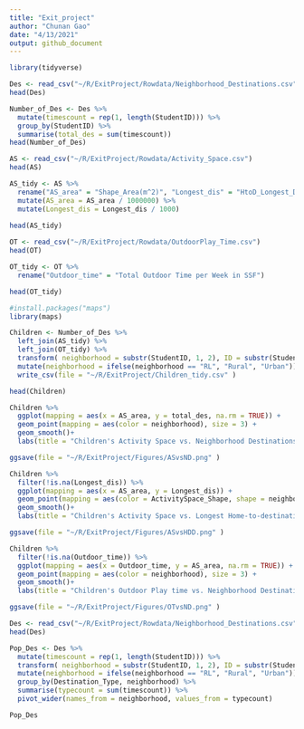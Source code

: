 ```yaml
---
title: "Exit_project"
author: "Chunan Gao"
date: "4/13/2021"
output: github_document
---
```


```r
library(tidyverse)
```


```r
Des <- read_csv("~/R/ExitProject/Rowdata/Neighborhood_Destinations.csv")
head(Des)
```
```r
Number_of_Des <- Des %>% 
  mutate(timescount = rep(1, length(StudentID))) %>% 
  group_by(StudentID) %>% 
  summarise(total_des = sum(timescount))
head(Number_of_Des)
```
```r
AS <- read_csv("~/R/ExitProject/Rowdata/Activity_Space.csv")
head(AS)
```

```r
AS_tidy <- AS %>% 
  rename("AS_area" = "Shape_Area(m^2)", "Longest_dis" = "HtoD_Longest_Distance(m)") %>% 
  mutate(AS_area = AS_area / 1000000) %>% 
  mutate(Longest_dis = Longest_dis / 1000) 
  
head(AS_tidy)
```


```r
OT <- read_csv("~/R/ExitProject/Rowdata/OutdoorPlay_Time.csv")
head(OT)
```

```r
OT_tidy <- OT %>% 
  rename("Outdoor_time" = "Total Outdoor Time per Week in SSF")

head(OT_tidy)
```



```r
#install.packages("maps")
library(maps) 

Children <- Number_of_Des %>%
  left_join(AS_tidy) %>% 
  left_join(OT_tidy) %>% 
  transform( neighborhood = substr(StudentID, 1, 2), ID = substr(StudentID, 3, 5)) %>% 
  mutate(neighborhood = ifelse(neighborhood == "RL", "Rural", "Urban")) %>% 
  write_csv(file = "~/R/ExitProject/Children_tidy.csv" )

head(Children)
```
```r
Children %>% 
  ggplot(mapping = aes(x = AS_area, y = total_des, na.rm = TRUE)) + 
  geom_point(mapping = aes(color = neighborhood), size = 3) +
  geom_smooth()+
  labs(title = "Children's Activity Space vs. Neighborhood Destinations")

ggsave(file = "~/R/ExitProject/Figures/ASvsND.png" )

```
```r
Children %>% 
  filter(!is.na(Longest_dis)) %>% 
  ggplot(mapping = aes(x = AS_area, y = Longest_dis)) + 
  geom_point(mapping = aes(color = ActivitySpace_Shape, shape = neighborhood), size = 3) +
  geom_smooth()+
  labs(title = "Children's Activity Space vs. Longest Home-to-destination Distances")

ggsave(file = "~/R/ExitProject/Figures/ASvsHDD.png" )
```


```r
Children %>% 
  filter(!is.na(Outdoor_time)) %>% 
  ggplot(mapping = aes(x = Outdoor_time, y = AS_area, na.rm = TRUE)) + 
  geom_point(mapping = aes(color = neighborhood), size = 3) +
  geom_smooth()+
  labs(title = "Children's Outdoor Play time vs. Neighborhood Destinations")

ggsave(file = "~/R/ExitProject/Figures/OTvsND.png" )
```
```r
Des <- read_csv("~/R/ExitProject/Rowdata/Neighborhood_Destinations.csv")
head(Des)
```

```r
Pop_Des <- Des %>% 
  mutate(timescount = rep(1, length(StudentID))) %>% 
  transform( neighborhood = substr(StudentID, 1, 2), ID = substr(StudentID, 3, 5)) %>% 
  mutate(neighborhood = ifelse(neighborhood == "RL", "Rural", "Urban")) %>% 
  group_by(Destination_Type, neighborhood) %>% 
  summarise(typecount = sum(timescount)) %>% 
  pivot_wider(names_from = neighborhood, values_from = typecount)

Pop_Des
```






